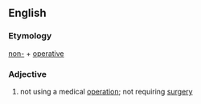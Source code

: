==English==

===Etymology===
[[non-]] + [[operative]]

===Adjective===
{{en-adj|-}}

# not using a medical [[operation]]; not requiring [[surgery]]